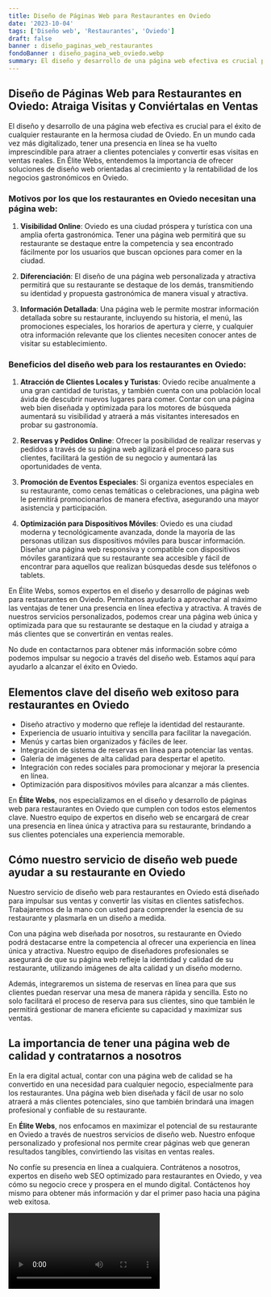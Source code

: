 ```yaml
---
title: Diseño de Páginas Web para Restaurantes en Oviedo
date: '2023-10-04'
tags: ['Diseño web', 'Restaurantes', 'Oviedo']
draft: false
banner : diseño_paginas_web_restaurantes
fondoBanner : diseño_pagina_web_oviedo.webp
summary: El diseño y desarrollo de una página web efectiva es crucial para el éxito de cualquier restaurante en la hermosa ciudad de Oviedo. En un mundo cada vez más digitalizado, tener una presencia en línea se ha vuelto imprescindible para atraer a clientes potenciales y convertir esas visitas en ventas reales. En Élite Webs, entendemos la importancia de ofrecer soluciones de diseño web orientadas al crecimiento y la rentabilidad de los negocios gastronómicos en Oviedo.
---
```


## Diseño de Páginas Web para Restaurantes en Oviedo: Atraiga Visitas y Conviértalas en Ventas

El diseño y desarrollo de una página web efectiva es crucial para el éxito de cualquier restaurante en la hermosa ciudad de Oviedo. En un mundo cada vez más digitalizado, tener una presencia en línea se ha vuelto imprescindible para atraer a clientes potenciales y convertir esas visitas en ventas reales. En Élite Webs, entendemos la importancia de ofrecer soluciones de diseño web orientadas al crecimiento y la rentabilidad de los negocios gastronómicos en Oviedo.

### Motivos por los que los restaurantes en Oviedo necesitan una página web:

1. **Visibilidad Online**: Oviedo es una ciudad próspera y turística con una amplia oferta gastronómica. Tener una página web permitirá que su restaurante se destaque entre la competencia y sea encontrado fácilmente por los usuarios que buscan opciones para comer en la ciudad.

2. **Diferenciación**: El diseño de una página web personalizada y atractiva permitirá que su restaurante se destaque de los demás, transmitiendo su identidad y propuesta gastronómica de manera visual y atractiva.

3. **Información Detallada**: Una página web le permite mostrar información detallada sobre su restaurante, incluyendo su historia, el menú, las promociones especiales, los horarios de apertura y cierre, y cualquier otra información relevante que los clientes necesiten conocer antes de visitar su establecimiento.

### Beneficios del diseño web para los restaurantes en Oviedo:

1. **Atracción de Clientes Locales y Turistas**: Oviedo recibe anualmente a una gran cantidad de turistas, y también cuenta con una población local ávida de descubrir nuevos lugares para comer. Contar con una página web bien diseñada y optimizada para los motores de búsqueda aumentará su visibilidad y atraerá a más visitantes interesados en probar su gastronomía.

2. **Reservas y Pedidos Online**: Ofrecer la posibilidad de realizar reservas y pedidos a través de su página web agilizará el proceso para sus clientes, facilitará la gestión de su negocio y aumentará las oportunidades de venta.

3. **Promoción de Eventos Especiales**: Si organiza eventos especiales en su restaurante, como cenas temáticas o celebraciones, una página web le permitirá promocionarlos de manera efectiva, asegurando una mayor asistencia y participación.

4. **Optimización para Dispositivos Móviles**: Oviedo es una ciudad moderna y tecnológicamente avanzada, donde la mayoría de las personas utilizan sus dispositivos móviles para buscar información. Diseñar una página web responsiva y compatible con dispositivos móviles garantizará que su restaurante sea accesible y fácil de encontrar para aquellos que realizan búsquedas desde sus teléfonos o tablets.

En Élite Webs, somos expertos en el diseño y desarrollo de páginas web para restaurantes en Oviedo. Permítanos ayudarlo a aprovechar al máximo las ventajas de tener una presencia en línea efectiva y atractiva. A través de nuestros servicios personalizados, podemos crear una página web única y optimizada para que su restaurante se destaque en la ciudad y atraiga a más clientes que se convertirán en ventas reales.

No dude en contactarnos para obtener más información sobre cómo podemos impulsar su negocio a través del diseño web. Estamos aquí para ayudarlo a alcanzar el éxito en Oviedo.

<GifSeo />

<Cta />

## Elementos clave del diseño web exitoso para restaurantes en Oviedo

- Diseño atractivo y moderno que refleje la identidad del restaurante.
- Experiencia de usuario intuitiva y sencilla para facilitar la navegación.
- Menús y cartas bien organizados y fáciles de leer.
- Integración de sistema de reservas en línea para potenciar las ventas.
- Galería de imágenes de alta calidad para despertar el apetito.
- Integración con redes sociales para promocionar y mejorar la presencia en línea.
- Optimización para dispositivos móviles para alcanzar a más clientes.

En **Élite Webs**, nos especializamos en el diseño y desarrollo de páginas web para restaurantes en Oviedo que cumplen con todos estos elementos clave. Nuestro equipo de expertos en diseño web se encargará de crear una presencia en línea única y atractiva para su restaurante, brindando a sus clientes potenciales una experiencia memorable.

## Cómo nuestro servicio de diseño web puede ayudar a su restaurante en Oviedo

Nuestro servicio de diseño web para restaurantes en Oviedo está diseñado para impulsar sus ventas y convertir las visitas en clientes satisfechos. Trabajaremos de la mano con usted para comprender la esencia de su restaurante y plasmarla en un diseño a medida.

Con una página web diseñada por nosotros, su restaurante en Oviedo podrá destacarse entre la competencia al ofrecer una experiencia en línea única y atractiva. Nuestro equipo de diseñadores profesionales se asegurará de que su página web refleje la identidad y calidad de su restaurante, utilizando imágenes de alta calidad y un diseño moderno.

Además, integraremos un sistema de reservas en línea para que sus clientes puedan reservar una mesa de manera rápida y sencilla. Esto no solo facilitará el proceso de reserva para sus clientes, sino que también le permitirá gestionar de manera eficiente su capacidad y maximizar sus ventas.

## La importancia de tener una página web de calidad y contratarnos a nosotros

En la era digital actual, contar con una página web de calidad se ha convertido en una necesidad para cualquier negocio, especialmente para los restaurantes. Una página web bien diseñada y fácil de usar no solo atraerá a más clientes potenciales, sino que también brindará una imagen profesional y confiable de su restaurante.

En **Élite Webs**, nos enfocamos en maximizar el potencial de su restaurante en Oviedo a través de nuestros servicios de diseño web. Nuestro enfoque personalizado y profesional nos permite crear páginas web que generan resultados tangibles, convirtiendo las visitas en ventas reales.

No confíe su presencia en línea a cualquiera. Contrátenos a nosotros, expertos en diseño web SEO optimizado para restaurantes en Oviedo, y vea cómo su negocio crece y prospera en el mundo digital. Contáctenos hoy mismo para obtener más información y dar el primer paso hacia una página web exitosa.

<Video />

<CtaBot job='Restaurantes' city='Oviedo'/>

<Gmaps query='Oviedo+españa+maps' />
